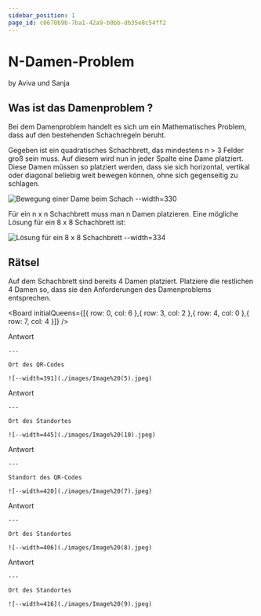```yaml
---
sidebar_position: 1
page_id: c0670b9b-7ba1-42a9-b0bb-db35e8c54ff2
---
```




# N-Damen-Problem

by Aviva und Sanja

## **Was ist das Damenproblem ?**

Bei dem Damenproblem handelt es sich um ein Mathematisches Problem, dass auf den bestehenden Schachregeln beruht.

Gegeben ist ein quadratisches Schachbrett, das mindestens n > 3 Felder groß sein muss. Auf diesem wird nun in jeder Spalte eine Dame platziert. Diese Damen müssen so platziert werden, dass sie sich horizontal, vertikal oder diagonal beliebig weit bewegen können, ohne sich gegenseitig zu schlagen.

![Bewegung einer Dame beim Schach --width=330](./images/8-Damen-Raetsel-Erklaerung-1-1536x864.jpg)

Für ein n x n Schachbrett muss man n Damen platzieren. Eine mögliche Lösung für ein 8 x 8 Schachbrett ist:&#x20;

![Lösung für ein 8 x 8 Schachbrett --width=334](./images/Bild2.jpg)

## **Rätsel**

Auf dem Schachbrett sind bereits 4 Damen platziert. Platziere die restlichen 4 Damen so, dass sie den Anforderungen des Damenproblems entsprechen.

<Board initialQueens={[{ row: 0, col: 6 },{ row: 3, col: 2 },{ row: 4, col: 0 },{ row: 7, col: 4 }]} />

<AdventureOptions>
  <AdventureOption label="1" nextGuessIn={6}>
    Antwort

    ---

    Ort des QR-Codes

    ![--width=391](./images/Image%20(5).jpeg)
  </AdventureOption>

  <AdventureOption label="2" nextGuessIn={6}>
    Antwort

    ---

    Ort des Standortes

    ![--width=445](./images/Image%20(10).jpeg)
  </AdventureOption>

  <AdventureOption label="3" nextGuessIn={6}>
    Antwort

    ---

    Standort des QR-Codes

    ![--width=420](./images/Image%20(7).jpeg)
  </AdventureOption>

  <AdventureOption label="4" nextGuessIn={6}>
    Antwort

    ---

    Ort des Standortes

    ![--width=406](./images/Image%20(8).jpeg)
  </AdventureOption>

  <AdventureOption label="5" nextGuessIn={6}>
    Antwort

    ---

    Ort des Standortes

    ![--width=416](./images/Image%20(9).jpeg)
  </AdventureOption>
</AdventureOptions>
